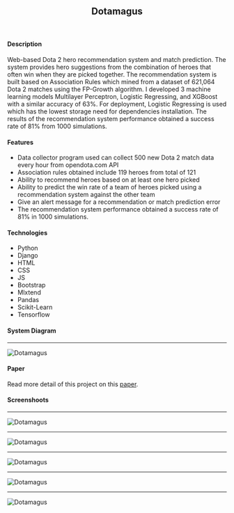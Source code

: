 ## <center> Dotamagus </center>
<br/>

#### Description
Web-based Dota 2 hero recommendation system and match prediction. The system provides hero suggestions from the combination of heroes that often win when they are picked together. The recommendation system is built based on Association Rules which mined from a dataset of 621,064 Dota 2 matches using the FP-Growth algorithm. I developed 3 machine learning models Multilayer Perceptron, Logistic Regressing, and XGBoost with a similar accuracy of 63%. For deployment, Logistic Regressing is used which has the lowest storage need for dependencies installation. The results of the recommendation system performance obtained a success rate of 81% from 1000 simulations.

#### Features
* Data collector program used can collect 500 new Dota 2 match data every hour from opendota.com API
* Association rules obtained include 119 heroes from total of 121
* Ability to recommend heroes based on at least one hero picked
* Ability to predict the win rate of a team of heroes picked using a recommendation system against the other team
* Give an alert message for a recommendation or match prediction error
* The recommendation system performance obtained a success rate of 81% in 1000 simulations.

#### Technologies
* Python
* Django
* HTML
* CSS
* JS
* Bootstrap
* Mlxtend
* Pandas
* Scikit-Learn
* Tensorflow

#### System Diagram
***
![Dotamagus](./images/system.png)

#### Paper
Read more detail of this project on this <a href="https://github.com/erwintobing15/dotamagus/raw/assets/paper.pdf" download>paper</a>.


#### Screenshoots
***
![Dotamagus](./images/recommend.jpg)
***
![Dotamagus](./images/prediction.jpg)
***
![Dotamagus](./images/collector.jpg)
***
![Dotamagus](./images/mining.jpg)
***
![Dotamagus](./images/model.jpg)
